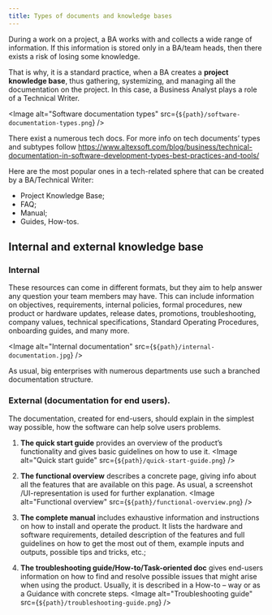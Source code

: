 ```yaml
---
title: Types of documents and knowledge bases
---
```



During a work on a project, a BA works with and collects a wide range of information. If this information is stored only in a BA/team heads, then
there exists a risk of losing some knowledge.

That is why, it is a standard practice, when a BA creates a **project knowledge base**, thus gathering, systemizing, and managing all the
documentation on the project. In this case, a Business Analyst plays a role of a Technical Writer.

<Image alt="Software documentation types" src={`${path}/software-documentation-types.png`} />

There exist a numerous tech docs.
For more info on tech documents’ types and subtypes follow https://www.altexsoft.com/blog/business/technical-documentation-in-software-development-types-best-practices-and-tools/

Here are the most popular ones in a tech-related sphere that can be created by a BA/Technical Writer:
* Project Knowledge Base;
* FAQ;
* Manual;
* Guides, How-tos.

## Internal and external knowledge base

### Internal

These resources can come in different formats, but they aim to help answer any question your team members may have. This can include
information on objectives, requirements, internal policies, formal procedures, new product or hardware updates, release dates, promotions,
troubleshooting, company values, technical specifications, Standard Operating Procedures, onboarding guides, and many more.

<Image alt="Internal documentation" src={`${path}/internal-documentation.jpg`} />

<Aside title="">
  As usual, big enterprises with numerous departments use such a branched documentation structure.
</Aside>

### External (documentation for end users).

The documentation, created for end-users, should explain in the simplest way possible, how the software can help solve users problems.

1. **The quick start guide** provides an overview of the product’s functionality and gives basic guidelines on how to use it.
<Image alt="Quick start guide" src={`${path}/quick-start-guide.png`} />

2. **The functional overview** describes a concrete page, giving info about all the features that are available on this page. As usual, a screenshot
/UI-representation is used for further explanation.
<Image alt="Functional overview" src={`${path}/functional-overview.png`} />

3. **The complete manual** includes exhaustive information and instructions on how to install and operate the product. It lists the hardware and
software requirements, detailed description of the features and full guidelines on how to get the most out of them, example inputs and outputs,
possible tips and tricks, etc.;

4. **The troubleshooting guide/How-to/Task-oriented doc** gives end-users information on how to find and resolve possible issues that might
arise when using the product. Usually, it is described in a How-to – way or as a Guidance with concrete steps.
<Image alt="Troubleshooting guide" src={`${path}/troubleshooting-guide.png`} />

